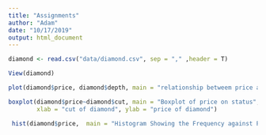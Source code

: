 ```yaml
---
title: "Assignments"
author: "Adam"
date: "10/17/2019"
output: html_document
---
```


```r
diamond <- read.csv("data/diamond.csv", sep = "," ,header = T)

```

```r
View(diamond)

```

```r
plot(diamond$price, diamond$depth, main = "relationship betweem price and depth of diamond", xlab = "depth of diamond", ylab = "price of diamond")


```

```r
boxplot(diamond$price~diamond$cut, main = "Boxplot of price on status",
        xlab = "cut of diamond", ylab = "price of diamond")

```


```r
 hist(diamond$price,  main = "Histogram Showing the Frequency against Price", xlab = "Price of Diamond", col = "Blue", border = "red" , breaks = 10)
```

